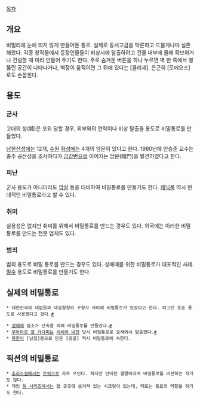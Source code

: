 [[목차]]
== 개요 ==
비밀리에 눈에 띄지 않게 만들어둔 통로. 실제로 동서고금을 막론하고 드물게나마 실존해왔다. 
각종 창작물에서 등장인물들이 비상시에 탈출하려고 건물 내부에 몰래 확보하거나 건설할 때 미리 만들어 두기도 한다. 주로 숨겨둔 버튼을 하나 누르면 벽 한 쪽에서 뻥 뚫린 공간이 나타나거나, 벽장이 움직이면 그 뒤에 있다는 [클리셰]. 은근히 [모에요소]로도 손꼽힌다.

== 용도 ==
=== 군사 ===
고대의 성(城)은 포위 당할 경우, 외부와의 연락이나 비상 탈출을 용도로 비밀통로를 만들었다.

[[남한산성]]에는 12개, [[수원]] [[화성]]에는 4개의 암문이 있다고 한다. 1980년에 안승준 교수는 충주 공산성을 조사하다가 [[금강]]변으로 이어지는 암문(暗門)을 발견하였다고 한다.

=== 피난 ===
군사 용도가 아니더라도 [[암살]] 등을 대비하여 비밀통로를 만들기도 한다. [[패닉룸]] 역시 현대적인 비밀통로라고 할 수 있다.

=== 취미 ===
실용성은 없지만 취미를 위해서 비밀통로를 만드는 경우도 있다. 외국에는 이러한 비밀통로를 만드는 전문 업체도 있다.

=== 범죄 ===
범죄 용도로 비밀 통로를 만드는 경우도 있다. 성매매를 위한 비밀통로가 대표적인 사례. [[밀수]] 용도로 비밀통로를 만들기도 한다.

== 실제의 비밀통로 ==
 * 대한민국의 대법원과 대검찰청의 구청사 사이에 비밀통로가 있었다고 한다. 피고인 호송 용도로 사용했다고 한다.[http://news.donga.com/Society/New/3/03/20111216/42651413/1 #]

 * [[성매매]] 업소가 단속을 피해 비밀통로를 만들었다.[http://mbn.mk.co.kr/pages/news/newsView.php?news_seq_no=1317617 #]
 * [[무아마르 알 카다피]]는 [[리비아 내전]] 당시 비밀통로로 요새에서 탈출했다.[http://article.joinsmsn.com/news/article/article.asp?total_id=6046386&cloc=olink|article|default #]
 * [[북한]]이 [남침]용으로 만든 [땅굴] 역시 비밀통로에 속한다.

== 픽션의 비밀통로 ==
 * [[추리소설]]에서는 [[트릭]]으로 자주 쓰인다. 하지만 안이한 결말이라며 비밀통로를 비판하는 작가도 많다.
 * 게임 [[둠 시리즈]]에서는 맵 곳곳에 숨겨져 있는 시크릿이 있는데, 때로는 통로의 역할을 하기도 한다.

